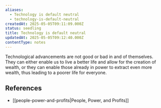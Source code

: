 ```yaml
---
aliases:
  - Technology is default neutral
  - technology-is-default-neutral
createdAt: 2025-05-05T09:11:09.000Z
status: seedling
title: Technology is default neutral
updatedAt: 2025-05-05T09:12:40.000Z
contentType: notes
---
```

Technological advancements are not good or bad in and of themselves. They can either enable us to live a better life and allow for the creation of wealth, or they can enable those already in power to extract even more wealth, thus leading to a poorer life for everyone.

## References

- [[people-power-and-profits|People, Power, and Profits]]
